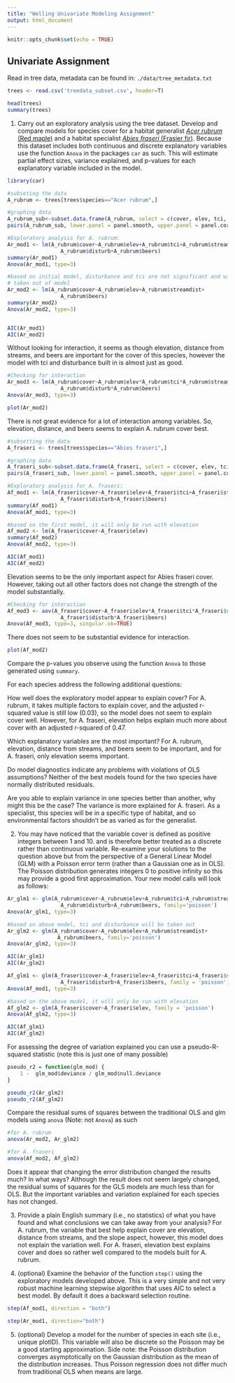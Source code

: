 ```yaml
---
title: "Welling Univariate Modeling Assignment"
output: html_document
---
```


```r
knitr::opts_chunk$set(echo = TRUE)
```

## Univariate Assignment

Read in tree data, metadata can be found in: `./data/tree_metadata.txt`

```r
trees <- read.csv('treedata_subset.csv', header=T)

head(trees)
summary(trees)
```

1. Carry out an exploratory analysis using the tree dataset. 
Develop and compare models for species cover for a habitat generalist
[_*Acer rubrum*_ (Red maple)](http://www.durhamtownship.com/blog-archives/pix/November1407.jpg) 
and a habitat specialist [_*Abies fraseri*_ (Frasier fir)](https://upload.wikimedia.org/wikipedia/commons/d/d0/Abies_fraseri_Mitchell.jpg). 
Because this dataset includes both continuous and discrete explanatory
variables use the function `Anova` in the packages `car` as such.
This will estimate partial effect sizes, variance explained, and p-values for 
each explanatory variable included in the model.

```r
library(car)

#subseting the data 
A_rubrum <- trees[trees$species=="Acer rubrum",]

#graphing data
A_rubrum_sub<-subset.data.frame(A_rubrum, select = c(cover, elev, tci, streamdist, beers))
pairs(A_rubrum_sub, lower.panel = panel.smooth, upper.panel = panel.cor)
```

```r
#Exploratory analysis for A. rubrum:
Ar_mod1 <- lm(A_rubrum$cover~A_rubrum$elev+A_rubrum$tci+A_rubrum$streamdist+
                 A_rubrum$disturb+A_rubrum$beers)
summary(Ar_mod1)
Anova(Ar_mod1, type=3)

#based on initial model, disturbance and tci are not significant and will be 
# taken out of model
Ar_mod2 <- lm(A_rubrum$cover~A_rubrum$elev+A_rubrum$streamdist+
                 A_rubrum$beers)
summary(Ar_mod2)
Anova(Ar_mod2, type=3)


AIC(Ar_mod1)
AIC(Ar_mod2)
```
Without looking for interaction, it seems as though elevation, distance from streams, and beers
are important for the cover of this species, however the model with tci and disturbance built in is almost just as good.

```r
#Checking for interaction
Ar_mod3 <- lm(A_rubrum$cover~A_rubrum$elev*A_rubrum$tci*A_rubrum$streamdist*
                 A_rubrum$disturb*A_rubrum$beers)
Anova(Ar_mod3, type=3)
```
```r
plot(Ar_mod2)
```


There is not great evidence for a lot of interaction among variables. So, elevation, distance, and beers seems to explain A. rubrum cover best. 

```r
#subsetting the data
A_fraseri <- trees[trees$species=="Abies fraseri",]

#graphing data
A_fraseri_sub<-subset.data.frame(A_fraseri, select = c(cover, elev, tci, streamdist, beers))
pairs(A_fraseri_sub, lower.panel = panel.smooth, upper.panel = panel.cor)
```

```r
#Exploratory analysis for A. fraseri:
Af_mod1 <- lm(A_fraseri$cover~A_fraseri$elev+A_fraseri$tci+A_fraseri$streamdist+
                 A_fraseri$disturb+A_fraseri$beers)
summary(Af_mod1)
Anova(Af_mod1, type=3)

#based on the first model, it will only be run with elevation
Af_mod2 <- lm(A_fraseri$cover~A_fraseri$elev)
summary(Af_mod2)
Anova(Af_mod2, type=3)

AIC(Af_mod1)
AIC(Af_mod2)
```
Elevation seems to be the only important aspect for Abies fraseri cover.
However, taking out all other factors does not change the strength of the model
substantially.

```r
#Checking for interaction
Af_mod3 <- aov(A_fraseri$cover~A_fraseri$elev*A_fraseri$tci*A_fraseri$streamdist*
                 A_fraseri$disturb*A_fraseri$beers)
Anova(Af_mod3, type=3, singular.ok=TRUE)
```
There does not seem to be substantial evidence for interaction. 
```r
plot(Af_mod2)
```


Compare the p-values you observe using the function `Anova` to those generated
 using `summary`. 

For each species address the following additional questions:

How well does the exploratory model appear to explain cover?
  For A. rubrum, it takes multiple factors to explain cover, and the adjusted r-
  squared value is still low (0.03), so the model does not seem to explain cover well. 
  However, for A. fraseri, elevation helps explain much more about cover with an
  adjusted r-squared of 0.47. 
  
Which explanatory variables are the most important?
  For A. rubrum, elevation, distance from streams, and beers seem to be important,
  and for A. fraseri, only elevation seems important.
  
Do model diagnostics indicate any problems with violations of OLS assumptions?
  Neither of the best models found for the two species have normally distributed
  residuals.

Are you able to explain variance in one species better than another,
why might this be the case?
  The variance is more explained for A. fraseri. As a specialist, this species 
  will be in a specific type of habitat, and so environmental factors shouldn't be 
  as varied as for the generalist.


2. You may have noticed that the variable cover is defined as 
positive integers between 1 and 10. and is therefore better treated
as a discrete rather than continuous variable. 
Re-examine your solutions to the question above but from the
perspective of a General Linear Model (GLM) with a Poisson error term
(rather than a Gaussian one as in OLS). 
The Poisson distribution generates integers 0 to positive infinity so this may provide a good first approximation. 
Your new model calls will look as follows:

```r
Ar_glm1 <- glm(A_rubrum$cover~A_rubrum$elev+A_rubrum$tci+A_rubrum$streamdist+
                 A_rubrum$disturb+A_rubrum$beers, family='poisson')
Anova(Ar_glm1, type=3)

#based on above model, tci and disturbance will be taken out
Ar_glm2 <- glm(A_rubrum$cover~A_rubrum$elev+A_rubrum$streamdist+
                A_rubrum$beers, family='poisson')
Anova(Ar_glm2, type=3)

AIC(Ar_glm1)
AIC(Ar_glm2)
```


```r
Af_glm1 <- glm(A_fraseri$cover~A_fraseri$elev+A_fraseri$tci+A_fraseri$streamdist+
                 A_fraseri$disturb+A_fraseri$beers, family = 'poisson')
Anova(Af_mod1, type=3)

#based on the above model, it will only be run with elevation
Af_glm2 <- glm(A_fraseri$cover~A_fraseri$elev, family = 'poisson')
Anova(Af_glm2, type=3)

AIC(Af_glm1)
AIC(Af_glm2)
```


For assessing the degree of variation explained you can use a 
pseudo-R-squared statistic (note this is just one of many possible)

```r
pseudo_r2 = function(glm_mod) {
    1 -  glm_mod$deviance / glm_mod$null.deviance
}

pseudo_r2(Ar_glm2)
pseudo_r2(Af_glm2)
```

Compare the residual sums of squares between the traditional OLS 
 and glm models using `anova` (Note: not `Anova`) as such

```r
#for A. rubrum
anova(Ar_mod2, Ar_glm2)

#for A. fraseri
anova(Af_mod2, Af_glm2)
```

Does it appear that changing the error distribution changed the
results much? In what ways? 
Although the result does not seem largely changed, the residual sums of squares for 
the GLS models are much less than for OLS. But the important variables and variation
explained for each species has not changed.

3. Provide a plain English summary (i.e., no statistics) of what you have
found and what conclusions we can take away from your analysis?
For A. rubrum, the variable that best help explain cover are elevation, distance from
streams, and the slope aspect, however, this model does not explain the variation 
well. For A. fraseri, elevation best explains cover and does so rather well compared to
the models built for A. rubrum.

4. (optional) Examine the behavior of the function `step()` using the 
exploratory models developed above. This is a very simple and not very
robust machine learning stepwise algorithm that uses AIC to select a 
best model. By default it does a backward selection routine. 
```r
step(Af_mod1, direction = "both")
```
```r
step(Ar_mod1, direction="both")
```



5. (optional) Develop a model for the number of species in each site 
(i.e., unique plotID). This variable will also be discrete so the Poisson
may be a good starting approximation. Side note: the Poisson
distribution converges asymptotically on the Gaussian distribution as the 
mean of the distribution increases. Thus Poisson regression does not differ
much from traditional OLS when means are large. 



